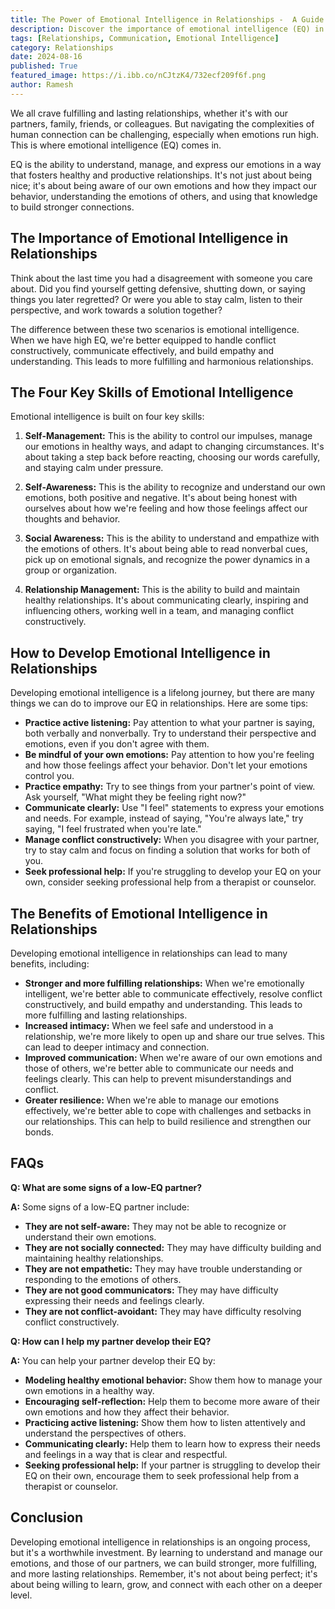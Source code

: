 ```yaml
---
title: The Power of Emotional Intelligence in Relationships -  A Guide to Building Stronger Bonds
description: Discover the importance of emotional intelligence (EQ) in building strong and lasting relationships. Learn the four key skills of EQ, how to develop them, and the benefits of having high EQ in your romantic relationships.
tags: [Relationships, Communication, Emotional Intelligence]
category: Relationships
date: 2024-08-16
published: True
featured_image: https://i.ibb.co/nCJtzK4/732ecf209f6f.png
author: Ramesh
---
```



We all crave fulfilling and lasting relationships, whether it's with our partners, family, friends, or colleagues. But navigating the complexities of human connection can be challenging, especially when emotions run high. This is where emotional intelligence (EQ) comes in. 

EQ is the ability to understand, manage, and express our emotions in a way that fosters healthy and productive relationships. It's not just about being nice; it's about being aware of our own emotions and how they impact our behavior, understanding the emotions of others, and using that knowledge to build stronger connections.

## The Importance of Emotional Intelligence in Relationships

Think about the last time you had a disagreement with someone you care about. Did you find yourself getting defensive, shutting down, or saying things you later regretted? Or were you able to stay calm, listen to their perspective, and work towards a solution together? 

The difference between these two scenarios is emotional intelligence. When we have high EQ, we're better equipped to handle conflict constructively, communicate effectively, and build empathy and understanding. This leads to more fulfilling and harmonious relationships.

## The Four Key Skills of Emotional Intelligence

Emotional intelligence is built on four key skills:

1. **Self-Management:** This is the ability to control our impulses, manage our emotions in healthy ways, and adapt to changing circumstances. It's about taking a step back before reacting, choosing our words carefully, and staying calm under pressure.

2. **Self-Awareness:** This is the ability to recognize and understand our own emotions, both positive and negative. It's about being honest with ourselves about how we're feeling and how those feelings affect our thoughts and behavior.

3. **Social Awareness:** This is the ability to understand and empathize with the emotions of others. It's about being able to read nonverbal cues, pick up on emotional signals, and recognize the power dynamics in a group or organization.

4. **Relationship Management:** This is the ability to build and maintain healthy relationships. It's about communicating clearly, inspiring and influencing others, working well in a team, and managing conflict constructively.

## How to Develop Emotional Intelligence in Relationships

Developing emotional intelligence is a lifelong journey, but there are many things we can do to improve our EQ in relationships. Here are some tips:

* **Practice active listening:** Pay attention to what your partner is saying, both verbally and nonverbally. Try to understand their perspective and emotions, even if you don't agree with them.
* **Be mindful of your own emotions:** Pay attention to how you're feeling and how those feelings affect your behavior. Don't let your emotions control you.
* **Practice empathy:** Try to see things from your partner's point of view. Ask yourself, "What might they be feeling right now?"
* **Communicate clearly:** Use "I feel" statements to express your emotions and needs. For example, instead of saying, "You're always late," try saying, "I feel frustrated when you're late."
* **Manage conflict constructively:** When you disagree with your partner, try to stay calm and focus on finding a solution that works for both of you.
* **Seek professional help:** If you're struggling to develop your EQ on your own, consider seeking professional help from a therapist or counselor.

## The Benefits of Emotional Intelligence in Relationships

Developing emotional intelligence in relationships can lead to many benefits, including:

* **Stronger and more fulfilling relationships:** When we're emotionally intelligent, we're better able to communicate effectively, resolve conflict constructively, and build empathy and understanding. This leads to more fulfilling and lasting relationships.
* **Increased intimacy:** When we feel safe and understood in a relationship, we're more likely to open up and share our true selves. This can lead to deeper intimacy and connection.
* **Improved communication:** When we're aware of our own emotions and those of others, we're better able to communicate our needs and feelings clearly. This can help to prevent misunderstandings and conflict.
* **Greater resilience:** When we're able to manage our emotions effectively, we're better able to cope with challenges and setbacks in our relationships. This can help to build resilience and strengthen our bonds.

## FAQs

**Q: What are some signs of a low-EQ partner?**

**A:** Some signs of a low-EQ partner include:

* **They are not self-aware:** They may not be able to recognize or understand their own emotions.
* **They are not socially connected:** They may have difficulty building and maintaining healthy relationships.
* **They are not empathetic:** They may have trouble understanding or responding to the emotions of others.
* **They are not good communicators:** They may have difficulty expressing their needs and feelings clearly.
* **They are not conflict-avoidant:** They may have difficulty resolving conflict constructively.

**Q: How can I help my partner develop their EQ?**

**A:** You can help your partner develop their EQ by:

* **Modeling healthy emotional behavior:** Show them how to manage your own emotions in a healthy way.
* **Encouraging self-reflection:** Help them to become more aware of their own emotions and how they affect their behavior.
* **Practicing active listening:** Show them how to listen attentively and understand the perspectives of others.
* **Communicating clearly:** Help them to learn how to express their needs and feelings in a way that is clear and respectful.
* **Seeking professional help:** If your partner is struggling to develop their EQ on their own, encourage them to seek professional help from a therapist or counselor.

## Conclusion

Developing emotional intelligence in relationships is an ongoing process, but it's a worthwhile investment. By learning to understand and manage our emotions, and those of our partners, we can build stronger, more fulfilling, and more lasting relationships. Remember, it's not about being perfect; it's about being willing to learn, grow, and connect with each other on a deeper level.

